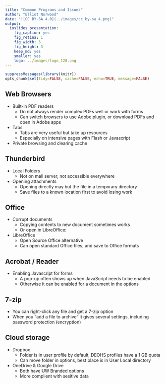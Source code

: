 ```yaml
---
title: "Common Programs and Issues"
author: "Elliot Norwood"
date: "![CC BY-SA 4.0](../images/cc_by-sa_4.png)"
output:
  ioslides_presentation:
    fig_caption: yes
    fig_retina: 1
    fig_width: 5
    fig_height: 3
    keep_md: yes
    smaller: yes
    logo: ../images/logo_128.png
---
```


```r
suppressMessages(library(knitr))
opts_chunk$set(tidy=FALSE, cache=FALSE, echo=TRUE, message=FALSE)
```    


## Web Browsers

- Built-in PDF readers
   - Do not always render complex PDFs well or work with forms
   - Can switch browsers to use Adobe plugin, or download PDFs and open in Adobe apps
  
- Tabs
   - Tabs are very useful but take up resources
   - Especially on intensive pages with Flash or Javascript
  
- Private browsing and clearing cache


## Thunderbird

- Local Folders
    - Not on mail server, not accessible everywhere
    
- Opening attachments
    - Opening directly may but the file in a temporary directory
    - Save files to a known location first to avoid losing work

## Office

- Corrupt documents
    - Copying contents to new document sometimes works
    - Or open in LibreOffice:

- LibreOffice
    - Open Source Office alternative
    - Can open standard Office files, and save to Office formats


## Acrobat / Reader

- Enabling Javascript for forms
    - A pop-up often shows up when JavaScript needs to be enabled
    - Otherwise it can be enabled for a document in the options


## 7-zip

- You can right-click any file and get a 7-zip option
- When you "add a file to archive" it gives several settings, including password protection (encryption)


## Cloud storage

- Dropbox
    - Folder is in user profile by default, DEOHS profiles have a 1 GB quota
    - Can move folder in options, best place is in User Local directory

- OneDrive & Google Drive
    - Both have UW Branded options
    - More complient with sesitive data
